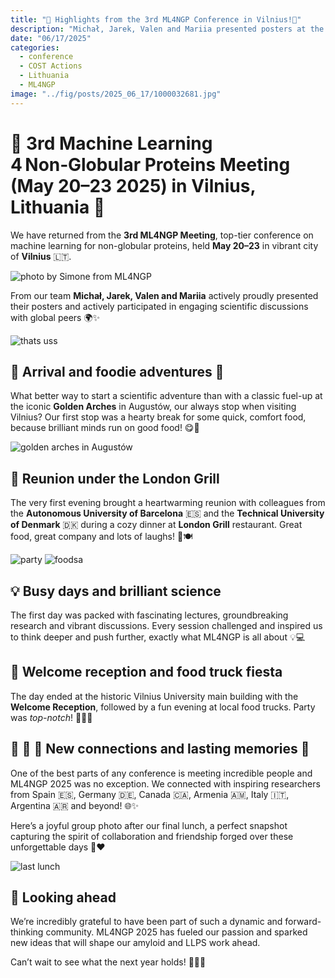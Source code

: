 ```yaml
---
title: "🌟 Highlights from the 3rd ML4NGP Conference in Vilnius!🌟"
description: "Michał, Jarek, Valen and Mariia presented posters at the ML4NGP Meeting, a fantastic mix of science, food and networking!"
date: "06/17/2025"
categories:
  - conference
  - COST Actions
  - Lithuania
  - ML4NGP
image: "../fig/posts/2025_06_17/1000032681.jpg"
---
```


# 🚀 3rd Machine Learning 4 Non‑Globular Proteins Meeting (May 20–23 2025) in Vilnius, Lithuania 🚀

We have returned from the **3rd ML4NGP Meeting**, top-tier conference on machine learning for non-globular proteins, held **May 20–23** in vibrant city of **Vilnius** 🇱🇹.

![](../fig/posts/2025_06_17/1000032682.jpg "photo by Simone from ML4NGP")

From our team **Michał, Jarek, Valen and Mariia** actively proudly presented their posters and actively participated in engaging scientific discussions with global peers 🌍✨

![](../fig/posts/2025_06_17/1000032681.jpg "thats uss")

## 🍔 Arrival and foodie adventures 🍟

What better way to start a scientific adventure than with a classic fuel-up at the iconic **Golden Arches** in Augustów, our always stop when visiting Vilnius? Our first stop was a hearty break for some quick, comfort food, because brilliant minds run on good food! 😋🍔

![](../fig/posts/2025_06_17/IMG_1183.jpeg "golden arches in Augustów")

## 🤝 Reunion under the London Grill

The very first evening brought a heartwarming reunion with colleagues from the **Autonomous University of Barcelona** 🇪🇸 and the **Technical University of Denmark** 🇩🇰 during a cozy dinner at **London Grill** restaurant. Great food, great company and lots of laughs! 🥂🍽️

![](../fig/posts/2025_06_17/IMG_1204.jpeg "party")
![](../fig/posts/2025_06_17/IMG_1199.jpeg "foodsa")

## 💡 Busy days and brilliant science

The first day was packed with fascinating lectures, groundbreaking research and vibrant discussions. Every session challenged and inspired us to think deeper and push further, exactly what ML4NGP is all about 💡💻

## 🍕 Welcome reception and food truck fiesta

The day ended at the historic Vilnius University main building with the **Welcome Reception**, followed by a fun evening at local food trucks. Party was *top-notch*! 🌇🎉🌮

## 🧑 🤝 🧑 New connections and lasting memories 🌟

One of the best parts of any conference is meeting incredible people and ML4NGP 2025 was no exception. We connected with inspiring researchers from Spain 🇪🇸, Germany 🇩🇪, Canada 🇨🇦, Armenia 🇦🇲, Italy 🇮🇹, Argentina 🇦🇷 and beyond! 🌐✨

Here’s a joyful group photo after our final lunch, a perfect snapshot capturing the spirit of collaboration and friendship forged over these unforgettable days 📸❤️

![](../fig/posts/2025_06_17/1000032666.jpg "last lunch")

## 🙌 Looking ahead

We’re incredibly grateful to have been part of such a dynamic and forward-thinking community. ML4NGP 2025 has fueled our passion and sparked new ideas that will shape our amyloid and LLPS work ahead. 

Can’t wait to see what the next year holds! 🚀🔬💙
